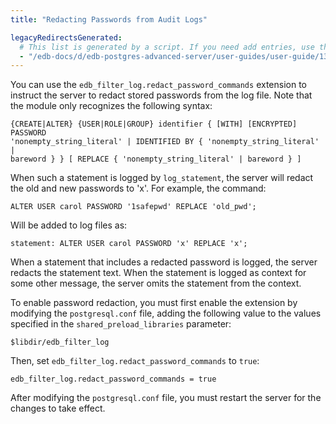 ```yaml
---
title: "Redacting Passwords from Audit Logs"

legacyRedirectsGenerated:
  # This list is generated by a script. If you need add entries, use the `legacyRedirects` key.
  - "/edb-docs/d/edb-postgres-advanced-server/user-guides/user-guide/13/redacting_passwords_from_audit_logs.html"
---
```


<div id="redacting_passwords_from_audit_logs" class="registered_link"></div>

You can use the `edb_filter_log.redact_password_commands` extension to instruct the server to redact stored passwords from the log file. Note that the module only recognizes the following syntax:

```text
{CREATE|ALTER} {USER|ROLE|GROUP} identifier { [WITH] [ENCRYPTED] PASSWORD
'nonempty_string_literal' | IDENTIFIED BY { 'nonempty_string_literal' |
bareword } } [ REPLACE { 'nonempty_string_literal' | bareword } ]
```

When such a statement is logged by `log_statement`, the server will redact the old and new passwords to 'x'. For example, the command:

```text
ALTER USER carol PASSWORD '1safepwd' REPLACE 'old_pwd';
```

Will be added to log files as:

```text
statement: ALTER USER carol PASSWORD 'x' REPLACE 'x';
```

When a statement that includes a redacted password is logged, the server redacts the statement text. When the statement is logged as context for some other message, the server omits the statement from the context.

To enable password redaction, you must first enable the extension by modifying the `postgresql.conf` file, adding the following value to the values specified in the `shared_preload_libraries` parameter:

```text
$libdir/edb_filter_log
```

Then, set `edb_filter_log.redact_password_commands` to `true`:

```text
edb_filter_log.redact_password_commands = true
```

After modifying the `postgresql.conf` file, you must restart the server for the changes to take effect.
